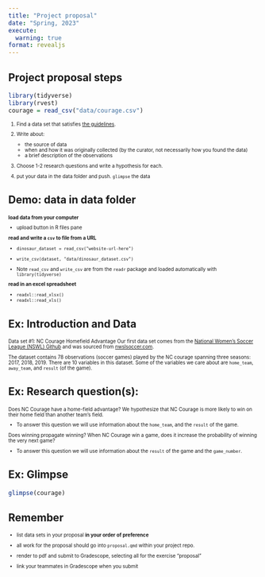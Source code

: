 ```yaml
---
title: "Project proposal"
date: "Spring, 2023"
execute:
  warning: true
format: revealjs
---
```


## Project proposal steps

```r
library(tidyverse)
library(rvest)
courage = read_csv("data/courage.csv")
```

::: {style="font-size: 0.7em; text-align: left"}
1.  Find a data set that satisfies [the guidelines](https://sta199-sp23-1.github.io/project-description.html).

2.  Write about:

    -   the source of data
    -   when and how it was originally collected (by the curator, not necessarily how you found the data)
    -   a brief description of the observations

3.  Choose 1-2 research questions and write a hypothesis for each.

4.  put your data in the data folder and push.
    `glimpse` the data
:::

## Demo: data in data folder

::: {style="font-size: 0.7em; text-align: left"}
**load data from your computer**

-   upload button in R files pane

**read and write a `csv` to file from a URL**

-   `dinosaur_dataset = read_csv("website-url-here")`

-   `write_csv(dataset, "data/dinosaur_dataset.csv")`

-   Note `read_csv` and `write_csv` are from the `readr` package and loaded automatically with `library(tidyverse)`

**read in an excel spreadsheet**

-   `readxl::read_xlsx()`
-   `readxl::read_xls()`
:::

## Ex: Introduction and Data

::: {style="font-size: 0.7em; text-align: left"}
Data set #1: NC Courage Homefield Advantage Our first data set comes from the [National Women's Soccer League (NSWL) Github](https://github.com/adror1/nwslR) and was sourced from [nwslsoccer.com](https://www.nwslsoccer.com/).

The dataset contains 78 observations (soccer games) played by the NC courage spanning three seasons: 2017, 2018, 2019.
There are 10 variables in this dataset.
Some of the variables we care about are `home_team`, `away_team`, and `result` (of the game).
:::

## Ex: Research question(s):

::: {style="font-size: 0.7em; text-align: left"}
Does NC Courage have a home-field advantage?
We hypothesize that NC Courage is more likely to win on their home field than another team's field.

-   To answer this question we will use information about the `home_team`, and the `result` of the game.

Does winning propagate winning?
When NC Courage win a game, does it increase the probability of winning the very next game?

-   To answer this question we will use information about the `result` of the game and the `game_number`.
:::

## Ex: Glimpse

```r
glimpse(courage)
```

## Remember

::: {style="font-size: 0.7em; text-align: left"}
-   list data sets in your proposal **in your order of preference**

-   all work for the proposal should go into `proposal.qmd` within your project repo.

-   render to pdf and submit to Gradescope, selecting all for the exercise "proposal"

-   link your teammates in Gradescope when you submit
:::
